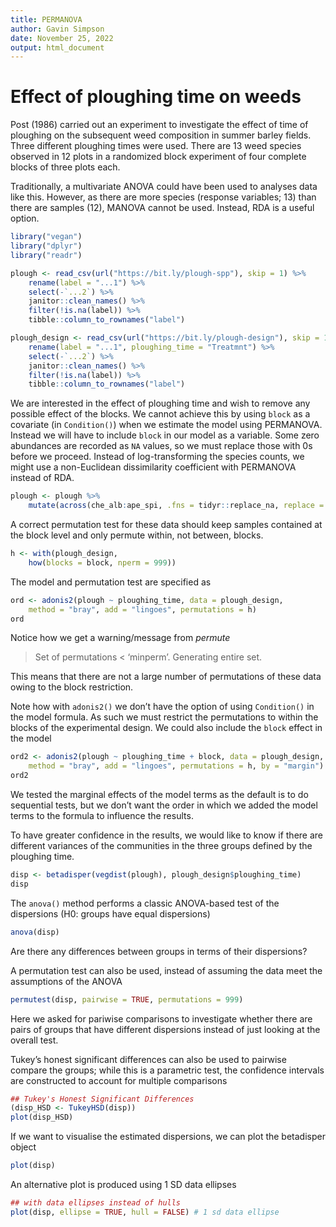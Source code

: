```yaml
---
title: PERMANOVA
author: Gavin Simpson
date: November 25, 2022
output: html_document
---
```


# Effect of ploughing time on weeds

Post (1986) carried out an experiment to investigate the effect of time of ploughing on the subsequent weed composition in summer barley fields. Three different ploughing times were used. There are 13 weed species observed in 12 plots in a randomized block experiment of four complete blocks of three plots each.

Traditionally, a multivariate ANOVA could have been used to analyses data like this. However, as there are more species (response variables; 13) than there are samples (12), MANOVA cannot be used. Instead, RDA is a useful option.

```r
library("vegan")
library("dplyr")
library("readr")

plough <- read_csv(url("https://bit.ly/plough-spp"), skip = 1) %>%
    rename(label = "...1") %>%
    select(-`...2`) %>%
    janitor::clean_names() %>%
    filter(!is.na(label)) %>%
    tibble::column_to_rownames("label")

plough_design <- read_csv(url("https://bit.ly/plough-design"), skip = 1) %>%
    rename(label = "...1", ploughing_time = "Treatmnt") %>%
    select(-`...2`) %>%
    janitor::clean_names() %>%
    filter(!is.na(label)) %>%
    tibble::column_to_rownames("label")
```

We are interested in the effect of ploughing time and wish to remove any possible effect of the blocks. We cannot achieve this by using `block` as a covariate (in `Condition()`) when we estimate the model using PERMANOVA. Instead we will have to include `block` in our model as a variable. Some zero abundances are recorded as `NA` values, so we must replace those with 0s before we proceed. Instead of log-transforming the species counts, we might use a non-Euclidean dissimilarity coefficient with PERMANOVA instead of RDA.

```r
plough <- plough %>%
    mutate(across(che_alb:ape_spi, .fns = tidyr::replace_na, replace = 0))
```

A correct permutation test for these data should keep samples contained at the block level and only permute within, not between, blocks.

```r
h <- with(plough_design,
    how(blocks = block, nperm = 999))
```

The model and permutation test are specified as

```r
ord <- adonis2(plough ~ ploughing_time, data = plough_design,
    method = "bray", add = "lingoes", permutations = h)
ord
```

Notice how we get a warning/message from *permute*

> Set of permutations < 'minperm'. Generating entire set.

This means that there are not a large number of permutations of these data owing to the block restriction.

Note how with `adonis2()` we don't have the option of using `Condition()` in the model formula. As such we must restrict the permutations to within the blocks of the experimental design. We could also include the `block` effect in the model

```r
ord2 <- adonis2(plough ~ ploughing_time + block, data = plough_design,
    method = "bray", add = "lingoes", permutations = h, by = "margin")
ord2
```

We tested the marginal effects of the model terms as the default is to do sequential tests, but we don't want the order in which we added the model terms to the formula to influence the results.

To have greater confidence in the results, we would like to know if there are different variances of the communities in the three groups defined by the ploughing time.

```r
disp <- betadisper(vegdist(plough), plough_design$ploughing_time)
disp
```

The `anova()` method performs a classic ANOVA-based test of the dispersions (H0: groups have equal dispersions)

```r
anova(disp)
```

Are there any differences between groups in terms of their dispersions?

A permutation test can also be used, instead of assuming the data meet the assumptions of the ANOVA

```r
permutest(disp, pairwise = TRUE, permutations = 999)
```

Here we asked for pariwise comparisons to investigate whether there are pairs of groups that have different dispersions instead of just looking at the overall test.

Tukey's honest significant differences can also be used to pairwise compare the groups; while this is a parametric test, the confidence intervals are constructed to account for multiple comparisons

```r
## Tukey's Honest Significant Differences
(disp_HSD <- TukeyHSD(disp))
plot(disp_HSD)
```

If we want to visualise the estimated dispersions, we can plot the betadisper object

```r
plot(disp)
```

An alternative plot is produced using 1 SD data ellipses

```r
## with data ellipses instead of hulls
plot(disp, ellipse = TRUE, hull = FALSE) # 1 sd data ellipse
```
